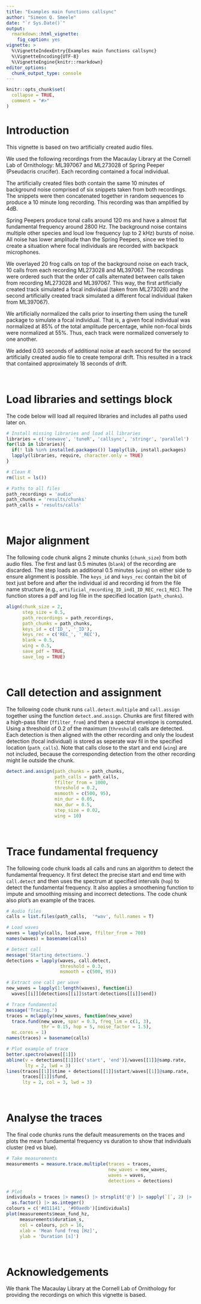 ```yaml
---
title: "Examples main functions callsync"
author: "Simeon Q. Smeele"
date: "`r Sys.Date()`"
output: 
  rmarkdown::html_vignette:
    fig_caption: yes
vignette: >
  %\VignetteIndexEntry{Examples main functions callsync}
  %\VignetteEncoding{UTF-8}
  %\VignetteEngine{knitr::rmarkdown}
editor_options: 
  chunk_output_type: console
---
```


```r
knitr::opts_chunk$set(
  collapse = TRUE,
  comment = "#>"
)
```

# Introduction

This vignette is based on two artificially created audio files.

We used the following recordings from the Macaulay Library at the Cornell Lab of Ornithology: ML397067 and ML273028 of Spring Peeper (Pseudacris crucifer). Each recording contained a focal individual. 

The artificially created files both contain the same 10 minutes of background noise comprised of six snippets taken from both recordings. The snippets were then concatenated together in random sequences to produce a 10 minute long recording. This recording was than amplified by 4dB. 

Spring Peepers produce tonal calls around 120 ms and have a almost flat fundamental frequency around 2800 Hz. The background noise contains multiple other species and loud low frequency (up to 2 kHz) bursts of noise. All noise has lower amplitude than the Spring Peepers, since we tried to create a situation where focal individuals are recorded with backpack microphones. 

We overlayed 20 frog calls on top of the background noise on each track, 10 calls from each recording ML273028 and ML397067. The recordings were ordered such that the order of calls alternated between calls taken from recording ML273028 and ML397067. This way, the first artificially created track simulated a focal individual (taken from ML273028) and the second artificially created track simulated a different focal individual (taken from ML397067). 

We artificially normalized the calls prior to inserting them using the tuneR package to simulate a focal individual. That is, a given focal individual was normalized at 85% of the total amplitude percentage, while non-focal birds were normalized at 55%. Thus, each track were normalized conversely to one another. 

We added 0.03 seconds of additional noise at each second for the second artificially created audio file to create temporal drift. This resulted in a track that contained approximately 18 seconds of drift. 

<br>

# Load libraries and settings block

The code below will load all required libraries and includes all paths used later on. 

```r
# Install missing libraries and load all libraries
libraries = c('seewave', 'tuneR', 'callsync', 'stringr', 'parallel')
for(lib in libraries){
  if(! lib %in% installed.packages()) lapply(lib, install.packages)
  lapply(libraries, require, character.only = TRUE)
}

# Clean R
rm(list = ls()) 

# Paths to all files
path_recordings = 'audio'
path_chunks = 'results/chunks'
path_calls = 'results/calls'
```

<br>

# Major alignment

The following code chunk aligns 2 minute chunks (`chunk_size`) from both audio files. The first and last 0.5 minutes (`blank`) of the recording are discarded. The step loads an additional 0.5 minutes (`wing`) on either side to ensure alignment is possible. The `keys_id` and `keys_rec` contain the bit of text just before and after the individual id and recording id from the file name structure (e.g., `artificial_recording_ID_ind1_ID_REC_rec1_REC`). The function stores a pdf and log file in the specified location (`path_chunks`).

```r
align(chunk_size = 2,
      step_size = 0.5,
      path_recordings = path_recordings,
      path_chunks = path_chunks, 
      keys_id = c('ID_', '_ID'),
      keys_rec = c('REC_', '_REC'),
      blank = 0.5, 
      wing = 0.5, 
      save_pdf = TRUE, 
      save_log = TRUE)
```

<br>

# Call detection and assignment

The following code chunk runs `call.detect.multiple` and `call.assign` together using the function `detect.and.assign`. Chunks are first filtered with a high-pass filter (`ffilter_from`) and then a spectral envelope is computed. Using a threshold of 0.2 of the maximum (`threshold`) calls are detected. Each detection is then aligned with the other recording and only the loudest detection (focal individual) is stored as seperate wav fil in the specified location (`path_calls`). Note that calls close to the start and end (`wing`) are not included, because the corresponding detection from the other recording might lie outside the chunk.

```r
detect.and.assign(path_chunks = path_chunks,
                  path_calls = path_calls,
                  ffilter_from = 1000,
                  threshold = 0.2, 
                  msmooth = c(500, 95), 
                  min_dur = 0.05, 
                  max_dur = 0.5,
                  step_size = 0.02, 
                  wing = 10) 
```

<br>

# Trace fundamental frequency

The following code chunk loads all calls and runs an algorithm to detect the fundamental frequency. It first detect the precise start and end time with `call.detect` and then uses the spectrum at specified intervals (`hop`) to detect the fundamental frequency. It also applies a smoothening function to impute and smoothing missing and incorrect detections. The code chunk also plot's an example of the traces. 

```r
# Audio files 
calls = list.files(path_calls,  '*wav', full.names = T)

# Load waves
waves = lapply(calls, load.wave, ffilter_from = 700)
names(waves) = basename(calls)

# Detect call
message('Starting detections.')
detections = lapply(waves, call.detect, 
                    threshold = 0.3,
                    msmooth = c(500, 95))

# Extract one call per wave
new_waves = lapply(1:length(waves), function(i) 
  waves[[i]][detections[[i]]$start:detections[[i]]$end])

# Trace fundamental
message('Tracing.')
traces = mclapply(new_waves, function(new_wave)
  trace.fund(new_wave, spar = 0.3, freq_lim = c(1, 3), 
             thr = 0.15, hop = 5, noise_factor = 1.5), 
  mc.cores = 1)
names(traces) = basename(calls)

# Plot example of trace
better.spectro(waves[[1]])
abline(v = detections[[1]][c('start', 'end')]/waves[[1]]@samp.rate,
       lty = 2, lwd = 3)
lines(traces[[1]]$time + detections[[1]]$start/waves[[1]]@samp.rate,
      traces[[1]]$fund,
      lty = 2, col = 3, lwd = 3)
```

<br>

# Analyse the traces

The final code chunks runs the default measurements on the traces and plots the mean fundamental frequency vs duration to show that individuals cluster (red vs blue).

```r
# Take measurements
measurements = measure.trace.multiple(traces = traces, 
                                      new_waves = new_waves, 
                                      waves = waves, 
                                      detections = detections)

# Plot
individuals = traces |> names() |> strsplit('@') |> sapply(`[`, 2) |> 
  as.factor() |> as.integer()
colours = c('#d11141', '#00aedb')[individuals]
plot(measurements$mean_fund_hz, 
     measurements$duration_s, 
     col = colours, pch = 16,
     xlab = 'Mean fund freq [Hz]',
     ylab = 'Duration [s]')
```

<br>

# Acknowledgements

We thank The Macaulay Library at the Cornell Lab of Ornithology for providing the recordings on which this vignette is based. 

